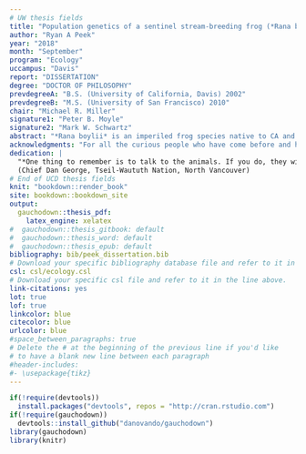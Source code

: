 ```yaml
---
# UW thesis fields
title: "Population genetics of a sentinel stream-breeding frog (*Rana boylii*)"
author: "Ryan A Peek"
year: "2018"
month: "September"
program: "Ecology"
uccampus: "Davis"
report: "DISSERTATION"
degree: "DOCTOR OF PHILOSOPHY"
prevdegreeA: "B.S. (University of California, Davis) 2002"
prevdegreeB: "M.S. (University of San Francisco) 2010"
chair: "Michael R. Miller"
signature1: "Peter B. Moyle"
signature2: "Mark W. Schwartz"
abstract: "*Rana boylii* is an imperiled frog species native to CA and OR, and it is currently designated as a species of special concern (CDFW) in the state of CA. It has been petitioned as candidate for federal (USFWS) and state (CDFW) listing. As a lotic breeding amphibian, *R. boylii* is tied closely to local flow regimes in the watersheds it inhabits and is therefore particularly sensitive to alterations to the natural flow regime. Effective conservation management of this species should consider and prioritize maintenance of genetic diversity as part of any listing decision because it is closely related to the evolutionary capacity for adaptation to environmental changes. Conservation of genetic diversity in this species will require several components, including refining potential conservation units (i.e., distinct population segments) and quantifying of genetic diversity and genetic diversity trajectories across the species range. To assess these components, fine-scale and landscape-scale analyses were conducted using genomic data from over 600 samples from 89 localities across the range of the species. Six genomically-distinct groups were identified, as well as population subdivisions at local watershed scales. One major impact on *R. boylii* populations has been river regulation. River regulation has been implicated as a cause of fundamental changes to downstream aquatic ecosystems. Regulation changes the natural flow regime which may restrict population connectivity and decrease genetic diversity in some species. Since population connectivity and the maintenance of genetic diversity are fundamental drivers of long-term persistence, understanding the extent that river regulation impacts these critical attributes of genetic health is an important goal. However, the extent to which *R. boylii* populations in regulated rivers have maintained connectivity and genetic diversity is unknown. The impacts of river regulation on *R. boylii* were investigated with genomic data to explore the potential for long-term persistence of *R. boylii* under continued regulation. *R. boylii* in regulated rivers showed striking patterns of isolation and trajectories of genetic diversity loss relative to unregulated rivers. For example, river regulation explained the greatest amount of variance in population genetic differentiation compared with other covariates including geographic distance. Importantly, patterns of connectivity and genetic diversity loss were observed regardless of regulation level but were most prominent in locations with the greatest regulation intensity. Using the same genomic data, fine-scale analyses of *R. boylii* and *R. sierrae* in a single region of the Sierra Nevada of California was conducted to evaluate the potential for hybridization between species. Hybridization between species may combine parental genotypes in ways that yield reproductively sterile or isolated lineages, and hybridization events may be short-lived and difficult to detect. Limited hybridization between the species was detected in the Feather basin, though it appears these are terminal events based on PCA, admixture, and tests of heterozygosity using species diagnostic SNPs. Finally, rangewide quantification and comparison of genomic variation across populations indicates the southern coast, southern Sierra Nevada, and Northern Sierra/Feather basin in California should have high prioritization in conservation efforts due to low genomic diversity and trajectories of diversity loss. More broadly, these results demonstrate both the critical need for regional conservation in a sentinel river species, and the utility and power of genetic methods for assessing and monitoring sensitive species across many scales."
acknowledgments: "For all the curious people who have come before and hopefully after, I want to acknowledge you, and I hope we can do better to inspire and support those voices that may not have had the opportunities or priviledge I have had. I am lucky to have had all I have had, and finishing a dissertation requires a community, and this dissertation would not have happened if it wasn’t for the amazing community of family, friends, and colleagues who helped me every step of the way. In particular, thank you to my partner, wife and best-friend Leslie—you are my sun and gravity—you held me together, anchored our family, and made it possible to run this crazy academic ultra-marathon. To my dearest little tadpoles, Connor and Genevieve, you inspire me, you make me laugh every day, and you remind me the world still has hope as long as we nourish joy and curiosity. Thank you for being you, and I hope one day you forgive me for the amount of time I’ve spent staring at a computer. Thanks to my mom for all the support, love, and baked goods. Sibling, thank you for consistently inspiring me, listening to me, and being the best sibling one could ask for. And for all my close friends, bandmates, and officemates (you know who you are), you keep me sane, you motivate me, and you remind me every day that I really love this crazy journey. John, your shed and couch have probably single-handedly kept me anchored in ways I can't even express...also your friendship. Thank you for your time, humor, and general levity. Thanks to my Dad, who has cajoled, pestered, and annoyed me for far too long to “get a PhD”, thanks for believing it was possible even when I didn’t. Also, please never suggest anything like this again. And to my committee and my colleagues at the Center for Watershed Sciences, you have all been an amazing resource in providing feedback, guidance, and support throughout my graduate student career. Finally, to my cohort and fellow students in the GGE, this has been a great place to grow and mature as a scientist and researcher. Thank you all."
dedication: |
  "*One thing to remember is to talk to the animals. If you do, they will talk back to you. But if you don’t talk to them, they won’t talk back to you, then you won’t understand. And when you don’t understand, you will fear, and when you fear, you will destroy the animals, and if you destroy the animals, you will destroy yourself*"    
  (Chief Dan George, Tseil-Waututh Nation, North Vancouver)
# End of UCD thesis fields
knit: "bookdown::render_book"
site: bookdown::bookdown_site
output: 
  gauchodown::thesis_pdf: 
    latex_engine: xelatex
#  gauchodown::thesis_gitbook: default
#  gauchodown::thesis_word: default
#  gauchodown::thesis_epub: default
bibliography: bib/peek_dissertation.bib
# Download your specific bibliography database file and refer to it in the line above.
csl: csl/ecology.csl
# Download your specific csl file and refer to it in the line above.
link-citations: yes
lot: true
lof: true
linkcolor: blue
citecolor: blue
urlcolor: blue
#space_between_paragraphs: true
# Delete the # at the beginning of the previous line if you'd like
# to have a blank new line between each paragraph
#header-includes:
#- \usepackage{tikz}
---
```


<!--
Above is the YAML (YAML Ain't Markup Language) header that includes a lot of metadata used to produce the document.  Be careful with spacing in this header!

If you'd like to include a comment that won't be produced in your resulting file enclose it in a block like this.
-->

<!--
If you receive a duplicate label error after knitting, make sure to delete the index.Rmd file and then knit again.
-->

```r

if(!require(devtools))
  install.packages("devtools", repos = "http://cran.rstudio.com")
if(!require(gauchodown))
  devtools::install_github("danovando/gauchodown")
library(gauchodown)
library(knitr)
```



<!-- extract references from Word doc to bibtex: https://rintze.zelle.me/ref-extractor/ -->
